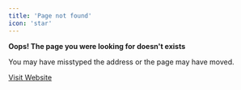 ```yaml
---
title: 'Page not found'
icon: 'star'
---
```


**Oops! The page you were looking for doesn't exists**

You may have misstyped the address or the page may have moved.

[Visit Website](https://www.rogodata.com/)